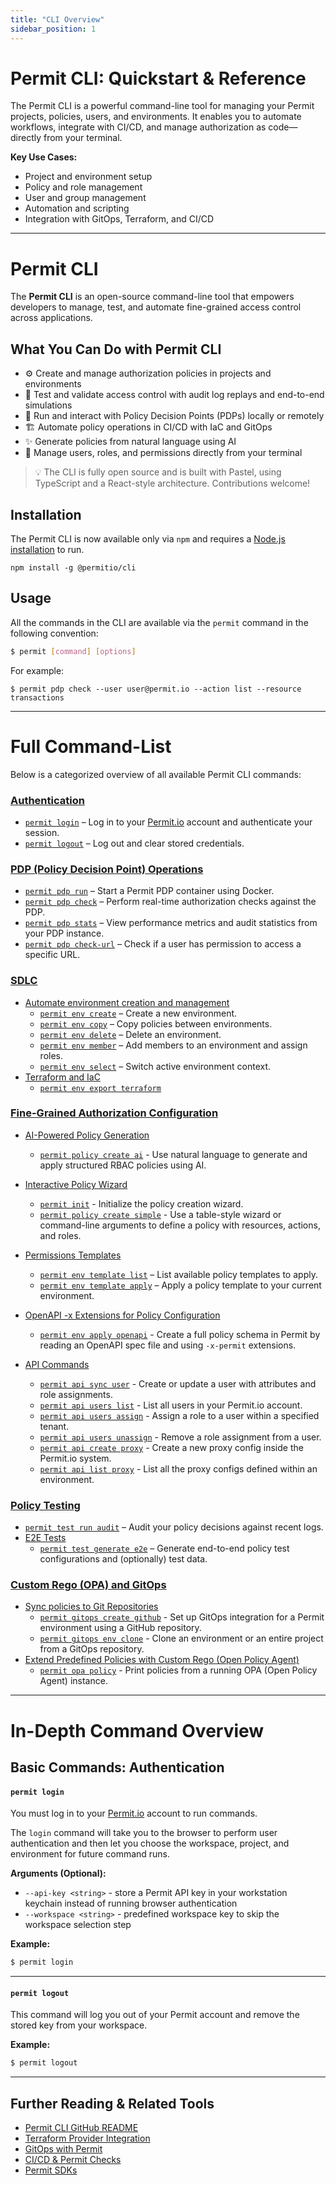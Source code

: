 ```yaml
---
title: "CLI Overview"
sidebar_position: 1
---
```



# Permit CLI: Quickstart & Reference

The Permit CLI is a powerful command-line tool for managing your Permit projects, policies, users, and environments. It enables you to automate workflows, integrate with CI/CD, and manage authorization as code—directly from your terminal.

**Key Use Cases:**
- Project and environment setup
- Policy and role management
- User and group management
- Automation and scripting
- Integration with GitOps, Terraform, and CI/CD

---

# Permit CLI
The **Permit CLI** is an open-source command-line tool that empowers developers to manage, test, and automate fine-grained access control across applications.

## What You Can Do with Permit CLI

- ⚙️ Create and manage authorization policies in projects and environments
- 🧪 Test and validate access control with audit log replays and end-to-end simulations
- 🚀 Run and interact with Policy Decision Points (PDPs) locally or remotely
- 🏗️ Automate policy operations in CI/CD with IaC and GitOps
- ✨ Generate policies from natural language using AI
- 🔐 Manage users, roles, and permissions directly from your terminal

> :bulb: The CLI is fully open source and is built with Pastel, using TypeScript and a React-style architecture. Contributions welcome!

## Installation

The Permit CLI is now available only via `npm` and requires a [Node.js installation](https://nodejs.org/en/download) to run.

```
npm install -g @permitio/cli
```

## Usage

All the commands in the CLI are available via the `permit` command in the following convention:

```bash
$ permit [command] [options]
```

For example:

```
$ permit pdp check --user user@permit.io --action list --resource transactions
```

---

# Full Command-List

Below is a categorized overview of all available Permit CLI commands:

### [Authentication](./permit-cli.mdx#basic-commands-authentication)

- [`permit login`](./permit-cli.mdx#permit-login) – Log in to your [Permit.io](https://www.permit.io/) account and authenticate your session.
- [`permit logout`](./permit-cli.mdx#permit-logout) – Log out and clear stored credentials.

### [PDP (Policy Decision Point) Operations](./permit-cli-pdp.mdx)

- [`permit pdp run`](./permit-cli-pdp.mdx#permit-pdp-run) – Start a Permit PDP container using Docker.
- [`permit pdp check`](./permit-cli-pdp.mdx#permit-pdp-check) – Perform real-time authorization checks against the PDP.
- [`permit pdp stats`](./permit-cli-pdp.mdx#permit-pdp-stats) – View performance metrics and audit statistics from your PDP instance.
- [`permit pdp check-url`](./permit-cli-pdp.mdx#permit-pdp-check-url) – Check if a user has permission to access a specific URL.

### [SDLC](./permit-cli-envs.mdx)

- [Automate environment creation and management](./permit-cli-envs.mdx#automate-environment-creation-and-management)
  - [`permit env create`](./permit-cli-envs.mdx#permit-env-create) – Create a new environment.
  - [`permit env copy`](./permit-cli-envs.mdx#permit-env-copy) – Copy policies between environments.
  - [`permit env delete`](./permit-cli-envs.mdx#permit-env-delete) – Delete an environment.
  - [`permit env member`](./permit-cli-envs.mdx#permit-env-member) – Add members to an environment and assign roles.
  - [`permit env select`](./permit-cli-envs.mdx#permit-env-select) – Switch active environment context.
- [Terraform and IaC](./permit-cli-envs.mdx#terraform-and-iac)
  - [`permit env export terraform`](./permit-cli-envs.mdx#permit-env-export-terraform)

### [Fine-Grained Authorization Configuration](./permit-cli-policy.mdx)

- [AI-Powered Policy Generation](./permit-cli-policy.mdx#policy-creation-with-ai-llm)
  - [`permit policy create ai`](./permit-cli-policy.mdx#policy-creation-with-ai-llm) - Use natural language to generate and apply structured RBAC policies using AI.
- [Interactive Policy Wizard](./permit-cli-policy.mdx#interactive-policy-wizard)
  - [`permit init`](./permit-cli-policy.mdx#permit-init) - Initialize the policy creation wizard.
  - [`permit policy create simple`](./permit-cli-policy.mdx#simplified-policy-creation) - Use a table-style wizard or command-line arguments to define a policy with resources, actions, and roles.
- [Permissions Templates](./permit-cli-policy.mdx#template-based-policy-setup)
  - [`permit env template list`](./permit-cli-policy.mdx#permit-env-template-list) – List available policy templates to apply.
  - [`permit env template apply`](./permit-cli-policy.mdx#permit-env-template-apply) – Apply a policy template to your current environment.
- [OpenAPI -x Extensions for Policy Configuration](./permit-cli-policy.mdx#policy-from-openapi)
  - [`permit env apply openapi`](./permit-cli-policy.mdx#policy-from-openapi) - Create a full policy schema in Permit by reading an OpenAPI spec file and using `-x-permit` extensions.

- [API Commands](./permit-cli-api.mdx)
  - [`permit api sync user`](./permit-cli-api.mdx#permit-api-sync-user) - Create or update a user with attributes and role assignments.
  - [`permit api users list`](./permit-cli-api.mdx#permit-api-users-list) - List all users in your Permit.io account.
  - [`permit api users assign`](./permit-cli-api.mdx#permit-api-users-assign) - Assign a role to a user within a specified tenant.
  - [`permit api users unassign`](./permit-cli-api.mdx#permit-api-users-unassign) - Remove a role assignment from a user.
  - [`permit api create proxy`](./permit-cli-api.mdx#permit-api-create-proxy) - Create a new proxy config inside the Permit.io system.
  - [`permit api list proxy`](./permit-cli-api.mdx#permit-api-list-proxy) - List all the proxy configs defined within an environment.

### [Policy Testing](./permit-cli-test.mdx)

- [`permit test run audit`](./permit-cli-test.mdx#permit-test-run-audit) – Audit your policy decisions against recent logs.
- [E2E Tests](./permit-cli-test.mdx#execute-e2e-tests)
  - [`permit test generate e2e`](./permit-cli-test.mdx#permit-test-generate-e2e) – Generate end-to-end policy test configurations and (optionally) test data.

### [Custom Rego (OPA) and GitOps](./permit-cli-gitops.mdx)

- [Sync policies to Git Repositories](./permit-cli-gitops.mdx#sync-policies-to-git-repositories)
  - [`permit gitops create github`](./permit-cli-gitops.mdx#permit-gitops-create-github) - Set up GitOps integration for a Permit environment using a GitHub repository.
  - [`permit gitops env clone`](./permit-cli-gitops.mdx#permit-gitops-env-clone) - Clone an environment or an entire project from a GitOps repository.
- [Extend Predefined Policies with Custom Rego (Open Policy Agent)](./permit-cli-gitops.mdx#extend-predefined-policies-with-custom-rego-open-policy-agent)
  - [`permit opa policy`](./permit-cli-gitops.mdx#extend-predefined-policies-with-custom-rego-open-policy-agent) - Print policies from a running OPA (Open Policy Agent) instance.

---

# In-Depth Command Overview

## Basic Commands: Authentication

#### `permit login`

You must log in to your [Permit.io](http://permit.io/) account to run commands.

The `login` command will take you to the browser to perform user authentication and then let you choose the workspace, project, and environment for future command runs.

**Arguments (Optional):**

- `--api-key <string>` - store a Permit API key in your workstation keychain instead of running browser authentication
- `--workspace <string>` - predefined workspace key to skip the workspace selection step

**Example:**

```bash
$ permit login
```

---

#### `permit logout`

This command will log you out of your Permit account and remove the stored key from your workspace.

**Example:**

```bash
$ permit logout
```

---

## Further Reading & Related Tools

- [Permit CLI GitHub README](https://github.com/permitio/permit-cli/blob/main/README.md)
- [Terraform Provider Integration](/integrations/infra-as-code/terraform-provider.mdx)
- [GitOps with Permit](/integrations/gitops/overview)
- [CI/CD & Permit Checks](/how-to/enforce-permissions/check)
- [Permit SDKs](/sdk/sdks-overview.mdx)

